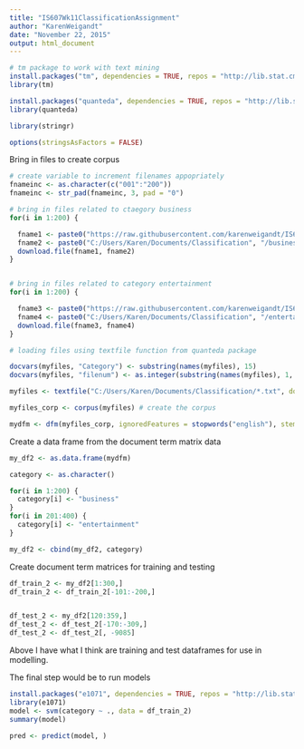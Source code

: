 ```yaml
---
title: "IS607Wk11ClassificationAssignment"
author: "KarenWeigandt"
date: "November 22, 2015"
output: html_document
---
```


```r
# tm package to work with text mining
install.packages("tm", dependencies = TRUE, repos = "http://lib.stat.cmu.edu/R/CRAN/")
library(tm)

install.packages("quanteda", dependencies = TRUE, repos = "http://lib.stat.cmu.edu/R/CRAN/")
library(quanteda)

library(stringr)

options(stringsAsFactors = FALSE)
```


Bring in files to create corpus
```r
# create variable to increment filenames appopriately
fnameinc <- as.character(c("001":"200"))
fnameinc <- str_pad(fnameinc, 3, pad = "0")

# bring in files related to ctaegory business 
for(i in 1:200) {

  fname1 <- paste0("https://raw.githubusercontent.com/karenweigandt/IS607/master/bbc/business", "/", fnameinc[i], ".txt")
  fname2 <- paste0("C:/Users/Karen/Documents/Classification", "/business-", fnameinc[i], ".txt")
  download.file(fname1, fname2)
}


# bring in files related to category entertainment 
for(i in 1:200) {

  fname3 <- paste0("https://raw.githubusercontent.com/karenweigandt/IS607/master/bbc/entertainment", "/", fnameinc[i], ".txt")
  fname4 <- paste0("C:/Users/Karen/Documents/Classification", "/entertainment-", fnameinc[i], ".txt")
  download.file(fname3, fname4)
} 
```


```r
# loading files using textfile function from quanteda package

docvars(myfiles, "Category") <- substring(names(myfiles), 15)
docvars(myfiles, "filenum") <- as.integer(substring(names(myfiles), 1, 3))

myfiles <- textfile("C:/Users/Karen/Documents/Classification/*.txt", docvarsfrom="filenames", dvsep = "-") # creates a corpus source object, associating document level variables obtained from the filename - category is the docvar of interest to me

myfiles_corp <- corpus(myfiles) # create the corpus

mydfm <- dfm(myfiles_corp, ignoredFeatures = stopwords("english"), stem=TRUE) # dfm automatically applies toLower and removes punctuation


```

Create a data frame from the document term matrix data
```r
my_df2 <- as.data.frame(mydfm)

category <- as.character() 

for(i in 1:200) {
  category[i] <- "business"
}
for(i in 201:400) {
  category[i] <- "entertainment"
}

my_df2 <- cbind(my_df2, category)
```




Create document term matrices for training and testing
```r
df_train_2 <- my_df2[1:300,]
df_train_2 <- df_train_2[-101:-200,]


df_test_2 <- my_df2[120:359,]
df_test_2 <- df_test_2[-170:-309,]
df_test_2 <- df_test_2[, -9085]

```


Above I have what I think are training and test dataframes for use in modelling.

The final step would be to run models

```r
install.packages("e1071", dependencies = TRUE, repos = "http://lib.stat.cmu.edu/R/CRAN/")
library(e1071)
model <- svm(category ~ ., data = df_train_2)
summary(model)

pred <- predict(model, )
```



